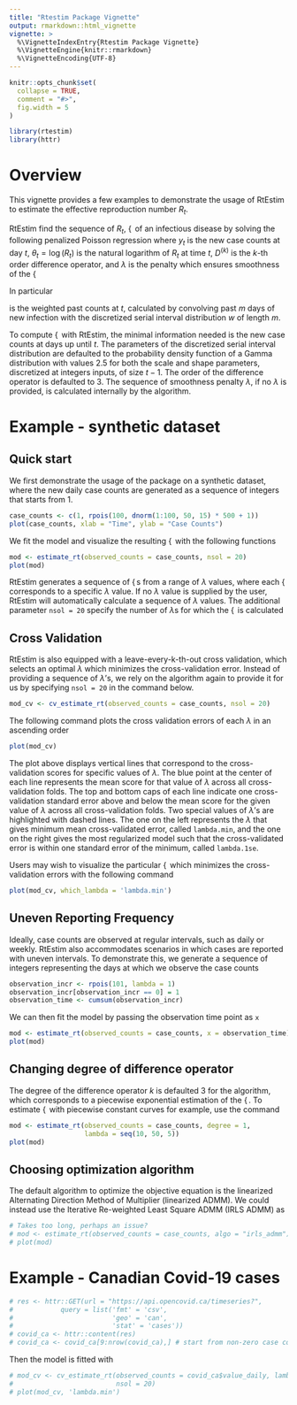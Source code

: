 ```yaml
---
title: "Rtestim Package Vignette"
output: rmarkdown::html_vignette
vignette: >
  %\VignetteIndexEntry{Rtestim Package Vignette}
  %\VignetteEngine{knitr::rmarkdown}
  %\VignetteEncoding{UTF-8}
---
```


```r
knitr::opts_chunk$set(
  collapse = TRUE,
  comment = "#>",
  fig.width = 5
)
```

```r
library(rtestim)
library(httr)
```

\newcommand{\argmin}{\mathop{\mathrm{argmin}}}
\newcommand{\Rtseq}{\mathop{\{R_t\}_{t=1}^n}}

# Overview

This vignette provides a few examples to demonstrate the usage of RtEstim to 
estimate the effective reproduction number $R_t$.

RtEstim find the sequence of $R_t$, $\Rtseq$ of an infectious disease by solving 
the following penalized Poisson regression
\begin{equation} \label{eq:objective_fn}
    \hat{\theta} = \argmin_{\theta} \frac{1}{n} \sum_{t=1}^n \left(e^{\theta_{t}}x_t - y_t\theta_{t}\right) + \lambda \Vert D^{(k)} \theta \Vert_1
\end{equation}
where $y_t$ is the new case counts at day $t$, $\theta_{t} = \log(R_t)$ is the 
natural logarithm of $R_t$ at time $t$, $D^{(k)}$ is the $k$-th order difference 
operator, and $\lambda$ is the penalty which ensures smoothness of the $\Rtseq$

In particular

\begin{equation}
x_t = \sum_{a = 1}^m y_{t-a} w_a
\end{equation}

is the weighted past counts at $t$, calculated by convolving past $m$ days of
new infection with the discretized serial interval distribution $w$ of length $m$.

To compute $\Rtseq$ with RtEstim, the minimal information needed is the new case
counts at days up until $t$. The parameters of the discretized serial interval
distribution are defaulted to the probability density function of a Gamma 
distribution with values $2.5$ for both the scale and shape parameters, discretized
at integers inputs, of size $t-1$. The order of the difference operator is defaulted 
to $3$. The sequence of smoothness penalty $\lambda$, if no $\lambda$ is provided, 
is calculated internally by the algorithm.

# Example - synthetic dataset

## Quick start

We first demonstrate the usage of the package on a synthetic dataset, where the
new daily case counts are generated as a sequence of integers that starts from 1. 

```r
case_counts <- c(1, rpois(100, dnorm(1:100, 50, 15) * 500 + 1))
plot(case_counts, xlab = "Time", ylab = "Case Counts")
```

We fit the model and visualize the resulting $\Rtseq$ with the following functions

```r
mod <- estimate_rt(observed_counts = case_counts, nsol = 20)
plot(mod)
```

RtEstim generates a sequence of $\Rtseq$s from a range of $\lambda$ values,
where each $\Rtseq$ corresponds to a specific $\lambda$ value. If no $\lambda$ 
value is supplied by the user, RtEstim will automatically calculate a sequence 
of $\lambda$ values. The additional parameter `nsol = 20` specify the number of 
$\lambda$s for which the $\Rtseq$ is calculated


## Cross Validation

RtEstim is also equipped with a leave-every-k-th-out cross validation, which 
selects an optimal $\lambda$ which minimizes the cross-validation error. Instead 
of providing a sequence of $\lambda$'s, we rely on the algorithm again to provide
it for us by specifying `nsol = 20` in the command below.

```r
mod_cv <- cv_estimate_rt(observed_counts = case_counts, nsol = 20)
```

The following command plots the cross validation errors of each $\lambda$ in an 
ascending order

```r
plot(mod_cv)
```

The plot above displays vertical lines that correspond to the cross-validation scores 
for specific values of $\lambda$. The blue point at the center of each line 
represents the mean score for that value of $\lambda$ across all cross-validation
folds. The top and bottom caps of each line indicate one cross-validation 
standard error above and below the mean score for the given value of $\lambda$ 
across all cross-validation folds. Two special values of $\lambda$'s are 
highlighted with dashed lines. The one on the left represents the $\lambda$ that
gives minimum mean cross-validated error, called `lambda.min`, and the one on the
right gives the most regularized model such that the cross-validated error is 
within one standard error of the minimum, called `lambda.1se`.

Users may wish to visualize the particular $\Rtseq$ which minimizes the cross-validation 
errors with the following command

```r
plot(mod_cv, which_lambda = 'lambda.min')
```


## Uneven Reporting Frequency

Ideally, case counts are observed at regular intervals, such as daily or 
weekly. RtEstim also accommodates scenarios in which cases are reported 
with uneven intervals. To demonstrate this, we generate a sequence of integers
representing the days at which we observe the case counts

```r
observation_incr <- rpois(101, lambda = 1)
observation_incr[observation_incr == 0] = 1
observation_time <- cumsum(observation_incr)
```

We can then fit the model by passing the observation time point as `x`

```r
mod <- estimate_rt(observed_counts = case_counts, x = observation_time)
plot(mod)
```


## Changing degree of difference operator

The degree of the difference operator $k$ is defaulted 3 for the algorithm, which
corresponds to a piecewise exponential estimation of the $\Rtseq$. To estimate
$\Rtseq$ with piecewise constant curves for example, use the command

```r
mod <- estimate_rt(observed_counts = case_counts, degree = 1,
                   lambda = seq(10, 50, 5))
plot(mod)
```


## Choosing optimization algorithm

The default algorithm to optimize the objective equation is the linearized 
Alternating Direction Method of Multiplier (linearized ADMM). We could instead
use the Iterative Re-weighted Least Square ADMM (IRLS ADMM) as

```r
# Takes too long, perhaps an issue?
# mod <- estimate_rt(observed_counts = case_counts, algo = "irls_admm")
# plot(mod)
```


# Example - Canadian Covid-19 cases

<!-- We first retrieve the Covid-19 data from \textit{OpenCovid.ca} -->

```r
# res <- httr::GET(url = "https://api.opencovid.ca/timeseries?",
#            query = list('fmt' = 'csv',
#                         'geo' = 'can',
#                         'stat' = 'cases'))
# covid_ca <- httr::content(res)
# covid_ca <- covid_ca[9:nrow(covid_ca),] # start from non-zero case counts
```

Then the model is fitted with
```r
# mod_cv <- cv_estimate_rt(observed_counts = covid_ca$value_daily, lambdamin = 10,
#                          nsol = 20)
# plot(mod_cv, 'lambda.min')
```




